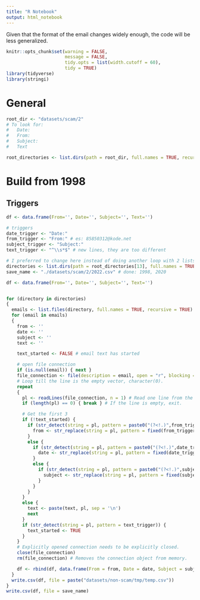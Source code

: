 ```yaml
---
title: "R Notebook"
output: html_notebook
---
```


Given that the format of the email changes widely enough, the code will be less generalized.

```r
knitr::opts_chunk$set(warning = FALSE,
                      message = FALSE,
                      tidy.opts = list(width.cutoff = 60),
                      tidy = TRUE)
library(tidyverse)
library(stringi)
```

# General
```r
root_dir <- "datasets/scam/2"
# To look for:
#   Date:
#   From:
#   Subject:
#   Text

root_directories <- list.dirs(path = root_dir, full.names = TRUE, recursive = FALSE) # we only want the first one
```

# Build from 1998

## Triggers
```r
df <- data.frame(From='', Date='', Subject='', Text='')

# triggers
date_trigger <- "Date:"
from_trigger <- "From:" # es: 85850312@kode.net
subject_trigger <- "Subject:"
text_trigger <- "^\\s*$" # new lines, they are too different
```

```r
# I preferred to change here instead of doing another loop with 2 lists
directories <- list.dirs(path = root_directories[13], full.names = TRUE, recursive = FALSE) # we only want the first one
save_name <- "./datasets/scam/2/2022.csv" # done: 1998, 2020
```

```r
df <- data.frame(From='', Date='', Subject='', Text='')


for (directory in directories)
{
  emails <- list.files(directory, full.names = TRUE, recursive = TRUE)
  for (email in emails)
  {
    from <- ''
    date <- ''
    subject <- ''
    text <- ''

    text_started <- FALSE # email text has started

    # open file connection
    if (is.null(email)) { next }
    file_connection <- file(description = email, open = "r", blocking = TRUE)
    # Loop till the line is the empty vector, character(0).
    repeat
    {
      pl <- readLines(file_connection, n = 1) # Read one line from the connection
      if (length(pl) == 0) { break } # If the line is empty, exit.

      # Get the first 3
      if (!text_started) {
        if (str_detect(string = pl, pattern = paste0("(?<!.)",from_trigger, "(.*?)"))) {
          from <- str_replace(string = pl, pattern = fixed(from_trigger), replacement = '')
        }
        else {
          if (str_detect(string = pl, pattern = paste0("(?<!.)",date_trigger,"(.*?)"))) {
            date <- str_replace(string = pl, pattern = fixed(date_trigger), replacement = '')
          }
          else {
            if (str_detect(string = pl, pattern = paste0("(?<!.)",subject_trigger,"(.*?)"))) {
              subject <- str_replace(string = pl, pattern = fixed(subject_trigger), replacement = '')
            }
          }
        }
      }
      else {
        text <- paste(text, pl, sep = '\n')
        next
      }
      if (str_detect(string = pl, pattern = text_trigger)) {
        text_started <- TRUE
      }
    }
    # Explicitly opened connection needs to be explicitly closed.
    close(file_connection)
    rm(file_connection) # Removes the connection object from memory.

    df <- rbind(df, data.frame(From = from, Date = date, Subject = subject, Text = text))
  }
  write.csv(df, file = paste("datasets/non-scam/tmp/temp.csv"))
}
write.csv(df, file = save_name)
```
